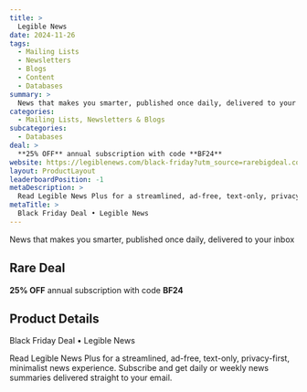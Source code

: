 ```yaml
---
title: >
  Legible News
date: 2024-11-26
tags:
  - Mailing Lists
  - Newsletters
  - Blogs
  - Content
  - Databases
summary: >
  News that makes you smarter, published once daily, delivered to your inbox
categories:
  - Mailing Lists, Newsletters & Blogs
subcategories:
  - Databases
deal: >
  **25% OFF** annual subscription with code **BF24**
website: https://legiblenews.com/black-friday?utm_source=rarebigdeal.com
layout: ProductLayout
leaderboardPosition: -1
metaDescription: >
  Read Legible News Plus for a streamlined, ad-free, text-only, privacy-first, minimalist news experience. Subscribe and get daily or weekly news summaries delivered straight to your email.
metaTitle: >
  Black Friday Deal • Legible News
---
```

News that makes you smarter, published once daily, delivered to your inbox

## Rare Deal

**25% OFF** annual subscription with code **BF24**

## Product Details

Black Friday Deal • Legible News

Read Legible News Plus for a streamlined, ad-free, text-only, privacy-first, minimalist news experience. Subscribe and get daily or weekly news summaries delivered straight to your email.
